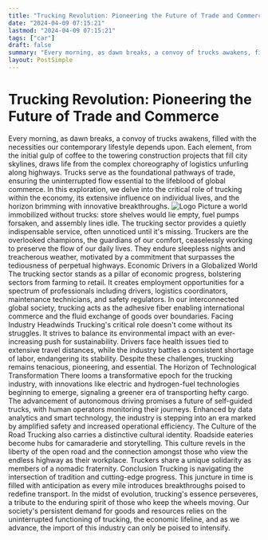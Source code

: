 ```yaml
---
title: "Trucking Revolution: Pioneering the Future of Trade and Commerce"
date: "2024-04-09 07:15:21"
lastmod: "2024-04-09 07:15:21"
tags: ["car"]
draft: false
summary: "Every morning, as dawn breaks, a convoy of trucks awakens, filled with the necessities our contemporary lifestyle depends upon. Each element, from the initial gulp of coffee to the towering construction projects that fill city skylines, draws life from the complex choreography of logistics unfurling along highways. Trucks serve as the foundational pathways of trade, ensuring the uninterrupted flow essential to the lifeblood of global commerce. In this exploration, we delve into the critical role of trucking within the economy, its extensive influence on individual lives, and the horizon brimming with innovative breakthroughs."
layout: PostSimple
---
```

# Trucking Revolution: Pioneering the Future of Trade and Commerce
Every morning, as dawn breaks, a convoy of trucks awakens, filled with the necessities our contemporary lifestyle depends upon. Each element, from the initial gulp of coffee to the towering construction projects that fill city skylines, draws life from the complex choreography of logistics unfurling along highways. Trucks serve as the foundational pathways of trade, ensuring the uninterrupted flow essential to the lifeblood of global commerce. In this exploration, we delve into the critical role of trucking within the economy, its extensive influence on individual lives, and the horizon brimming with innovative breakthroughs.
<img alt="Logo" class="lazyImg" data-src="https://cdn.seniorsselection.com/src_image/23c334e4191f5733461df48216e2d526.webp" src="/statics/image/loading.webp"/>
Picture a world immobilized without trucks: store shelves would lie empty, fuel pumps forsaken, and assembly lines idle. The trucking sector provides a quietly indispensable service, often unnoticed until it's missing. Truckers are the overlooked champions, the guardians of our comfort, ceaselessly working to preserve the flow of our daily lives. They endure sleepless nights and treacherous weather, motivated by a commitment that surpasses the tediousness of perpetual highways.
Economic Drivers in a Globalized World
The trucking sector stands as a pillar of economic progress, bolstering sectors from farming to retail. It creates employment opportunities for a spectrum of professionals including drivers, logistics coordinators, maintenance technicians, and safety regulators. In our interconnected global society, trucking acts as the adhesive fiber enabling international commerce and the fluid exchange of goods over boundaries.
Facing Industry Headwinds
Trucking's critical role doesn't come without its struggles. It strives to balance its environmental impact with an ever-increasing push for sustainability. Drivers face health issues tied to extensive travel distances, while the industry battles a consistent shortage of labor, endangering its stability. Despite these challenges, trucking remains tenacious, pioneering, and essential.
The Horizon of Technological Transformation
There looms a transformative epoch for the trucking industry, with innovations like electric and hydrogen-fuel technologies beginning to emerge, signaling a greener era of transporting hefty cargo. The advancement of autonomous driving promises a future of self-guided trucks, with human operators monitoring their journeys. Enhanced by data analytics and smart technology, the industry is stepping into an era marked by amplified safety and increased operational efficiency.
The Culture of the Road
Trucking also carries a distinctive cultural identity. Roadside eateries become hubs for camaraderie and storytelling. This culture revels in the liberty of the open road and the connection amongst those who view the endless highway as their workplace. Truckers share a unique solidarity as members of a nomadic fraternity.
Conclusion
Trucking is navigating the intersection of tradition and cutting-edge progress. This juncture in time is filled with anticipation as every mile introduces breakthroughs poised to redefine transport. In the midst of evolution, trucking's essence perseveres, a tribute to the enduring spirit of those who keep the wheels moving. Our society's persistent demand for goods and resources relies on the uninterrupted functioning of trucking, the economic lifeline, and as we advance, the import of this industry can only be poised to intensify.
        
